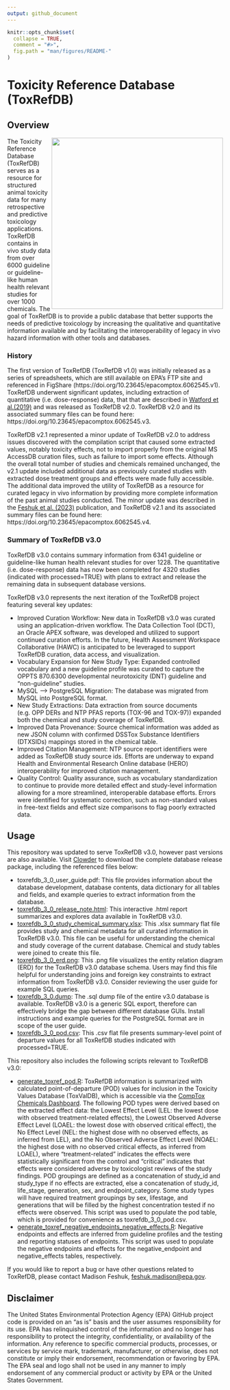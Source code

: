 ```yaml
---
output: github_document
---
```


<!-- README.md is generated from README.Rmd. Please edit that file -->

```r
knitr::opts_chunk$set(
  collapse = TRUE,
  comment = "#>",
  fig.path = "man/figures/README-"
)
```

# Toxicity Reference Database (ToxRefDB)

## Overview

<a href="https://www.epa.gov/comptox-tools/downloadable-computational-toxicology-data#AT"><img src="img/toxrefdb.png" width="400" align="right" /></a>

The Toxicity Reference Database (ToxRefDB) serves as a resource for structured animal toxicity data for many retrospective and predictive toxicology applications. ToxRefDB contains in vivo study data from over 6000 guideline or guideline-like human health relevant studies for over 1000 chemicals. The goal of ToxRefDB is to provide a public database that better supports the needs of predictive toxicology by increasing the qualitative and quantitative information available and by facilitating the interoperability of legacy in vivo hazard information with other tools and databases.

### History

The first version of ToxRefDB (ToxRefDB v1.0) was initially released as a series of spreadsheets, which are still available on EPA’s FTP site and referenced in FigShare (https://doi.org/10.23645/epacomptox.6062545.v1). ToxRefDB underwent significant updates, including extraction of quantitative (i.e. dose-response) data, that  that are described in [Watford et al.(2019)](https://doi.org/10.1016/j.reprotox.2019.07.012) and was released as ToxRefDB v2.0. ToxRefDB v2.0 and its associated summary files can be found here: https://doi.org/10.23645/epacomptox.6062545.v3. 

ToxRefDB v2.1 represented a minor update of ToxRefDB v2.0 to address issues discovered with the compilation script that caused some extracted values, notably toxicity effects, not to import properly from the original MS AccessDB curation files, such as failure to import some effects. Although the overall total number of studies and chemicals remained unchanged, the v2.1 update included additional data as previously curated studies with extracted dose treatment groups and effects were made fully accessible. The additional data improved the utility of ToxRefDB as a resource for curated legacy in vivo information by providing more complete information of the past animal studies conducted. The minor update was described in the [Feshuk et al. (2023)](https://www.frontiersin.org/articles/10.3389/ftox.2023.1260305/full) publication, and ToxRefDB v2.1 and its associated summary files can be found here: https://doi.org/10.23645/epacomptox.6062545.v4. 

### Summary of ToxRefDB v3.0

ToxRefDB v3.0 contains summary information from 6341 guideline or guideline-like human health relevant studies for over 1228. The quantitative (i.e. dose-response) data has now been completed for 4320 studies (indicated with processed=TRUE) with plans to extract and release the remaining data in subsequent database versions.

ToxRefDB v3.0 represents the next iteration of the ToxRefDB project featuring several key updates:

* Improved Curation Workflow: New data in ToxRefDB v3.0 was curated using an application-driven workflow. The Data Collection Tool (DCT), an Oracle APEX software, was developed and utilized to support continued curation efforts. In the future, Health Assessment Workspace Collaborative (HAWC) is anticipated to be leveraged to support ToxRefDB curation, data access, and visualization.
* Vocabulary Expansion for New Study Type: Expanded controlled vocabulary and a new guideline profile was curated to capture the OPPTS 870.6300 developmental neurotoxicity (DNT) guideline and “non-guideline” studies.
* MySQL –> PostgreSQL Migration: The database was migrated from MySQL into PostgreSQL format.
* New Study Extractions: Data extraction from source documents (e.g. OPP DERs and NTP PFAS reports (TOX-96 and TOX-97)) expanded both the chemical and study coverage of ToxRefDB.
* Improved Data Provenance: Source chemical information was added as new JSON column with confirmed DSSTox Substance Identifiers (DTXSIDs) mappings stored in the chemical table.
* Improved Citation Management: NTP source report identifiers were added as ToxRefDB study source ids. Efforts are underway to expand Health and Environmental Research Online database (HERO) interoperability for improved citation management.
* Quality Control: Quality assurance, such as vocabulary standardization to continue to provide more detailed effect and study-level information allowing for a more streamlined, interoperable database efforts. Errors were identified for systematic correction, such as non-standard values in free-text fields and effect size comparisons to flag poorly extracted data.

## Usage

This repository was updated to serve ToxRefDB v3.0, however past versions are also available. Visit [Clowder](https://clowder.edap-cluster.com/datasets/61147fefe4b0856fdc65639b#folderId=6850327be4b096bca8848301) to download the complete database release package, including the referenced files below:

* toxrefdb_3_0_user_guide.pdf: This file provides information about the database development, database contents, data dictionary for all tables and fields, and example queries to extract information from the database.
* [toxrefdb_3_0_release_note.html](https://clowder.edap-cluster.com/files/688cbad9e4b02565bc3f8be7?dataset=61147fefe4b0856fdc65639b&space=&folder=6850327be4b096bca8848301): This interactive .html report summarizes and explores data available in ToxRefDB v3.0.
* [toxrefdb_3_0_study_chemical_summary.xlsx](https://clowder.edap-cluster.com/files/688cbad9e4b02565bc3f8be6?dataset=61147fefe4b0856fdc65639b&space=&folder=6850327be4b096bca8848301): This .xlsx summary flat file provides study and chemical metadata for all curated information in ToxRefDB v3.0. This file can be useful for understanding the chemical and study coverage of the current database. Chemical and study tables were joined to create this file.
* [toxrefdb_3_0_erd.png](https://clowder.edap-cluster.com/files/688cbad9e4b02565bc3f8bd8?dataset=61147fefe4b0856fdc65639b&space=&folder=6850327be4b096bca8848301): This .png file visualizes the entity relation diagram (ERD) for the ToxRefDB v3.0 database schema. Users may find this file helpful for understanding joins and foreign key constraints to extract information from ToxRefDB v3.0. Consider reviewing the user guide for example SQL queries.
* [toxrefdb_3_0.dump](https://clowder.edap-cluster.com/files/688cbadde4b02565bc3f8c53?dataset=61147fefe4b0856fdc65639b&space=&folder=6850327be4b096bca8848301): The .sql dump file of the entire v3.0 database is available. ToxRefDB v3.0 is a generic SQL export, therefore can effectively bridge the gap between different database GUIs. Install instructions and example queries for the PostgreSQL format are in scope of the user guide.
* [toxrefdb_3_0_pod.csv](https://clowder.edap-cluster.com/files/688cbadae4b02565bc3f8c07?dataset=61147fefe4b0856fdc65639b&space=&folder=6850327be4b096bca8848301): This .csv flat file presents summary-level point of departure values for all ToxRefDB studies indicated with processed=TRUE.

This repository also includes the following scripts relevant to ToxRefDB v3.0: 

* [generate_toxref_pod.R](scripts/generate_toxref_pod.R): ToxRefDB information is summarized with calculated point-of-departure (POD) values for inclusion in the Toxicity Values Database (ToxValDB), which is accessible via the [CompTox Chemicals Dashboard](http://comptox.epa.gov/dashboard). The following POD types were derived based on the extracted effect data: the Lowest Effect Level (LEL: the lowest dose with observed treatment-related effects), the Lowest Observed Adverse Effect Level (LOAEL: the lowest dose with observed critical effect), the No Effect Level (NEL: the highest dose with no observed effects, as inferred from LEL), and the No Observed Adverse Effect Level (NOAEL: the highest dose with no observed critical effects, as inferred from LOAEL), where “treatment-related” indicates the effects were statistically significant from the control and “critical” indicates that effects were considered adverse by toxicologist reviews of the study findings. POD groupings are defined as a concatenation of study_id and study_type if no effects are extracted, else a concatenation of study_id, life_stage, generation, sex, and endpoint_category. Some study types will have required treatment groupings by sex, lifestage, and generations that will be filled by the highest concentration tested if no effects were observed. This script was used to populate the pod table, which is provided for convenience as toxrefdb_3_0_pod.csv. 
* [generate_toxref_negative_endpoints_negative_effects.R](scripts/generate_toxref_negative_endpoints_negative_effects.R): Negative endpoints and effects are inferred from guideline profiles and the testing and reporting statuses of endpoints. This script was used to populate the negative endpoints and effects for the negative_endpoint and negative_effects tables, respectively.
  
If you would like to report a bug or have other questions related to ToxRefDB, please contact Madison Feshuk, [feshuk.madison@epa.gov](mailto:feshuk.madison@epa.gov).

## Disclaimer

The United States Environmental Protection Agency (EPA) GitHub project code is provided on an "as is" basis and the user assumes responsibility for its use. EPA has relinquished control of the information and no longer has responsibility to protect the integrity, confidentiality, or availability of the information. Any reference to specific commercial products, processes, or services by service mark, trademark, manufacturer, or otherwise, does not constitute or imply their endorsement, recommendation or favoring by EPA. The EPA seal and logo shall not be used in any manner to imply endorsement of any commercial product or activity by EPA or the United States Government.